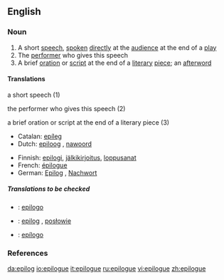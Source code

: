 ==English==

===Noun===
{{en-noun}}

# A short [[speech]], [[spoken]] [[directly]] at the [[audience]] at the end of a [[play]]
# The [[performer]] who gives this speech
# A brief [[oration]] or [[script]] at the end of a [[literary]] [[piece]]; an [[afterword]]

====Translations====
;a short speech (1)
{{top}}
{{mid}}
{{bottom}}

;the performer who gives this speech (2)
{{top}}
{{mid}}
{{bottom}}

;a brief oration or script at the end of a literary piece (3)
{{top}}
*Catalan: [[epíleg]] {{m}}
*Dutch: [[epiloog]] {{n}}, [[nawoord]] {{n}}
{{mid}}
*Finnish: [[epilogi]], [[jälkikirjoitus]], [[loppusanat]]
*French: [[épilogue]]
*German: [[Epilog]] {{m}}, [[Nachwort]] {{n}}
{{bottom}}

=====Translations to be checked=====
{{checktrans}}
*{{ttbc|Interlingua}}: [[epilogo]]
*{{ttbc|Polish}}: [[epilog]] {{m}}, [[posłowie]] {{n}}
*{{ttbc|Spanish}}: [[epílogo]] {{m}}

===References===
{{R:Century 1911}}
{{R:Webster 1913}}

[[da:epilog]]
[[io:epilogue]]
[[it:epilogue]]
[[ru:epilogue]]
[[vi:epilogue]]
[[zh:epilogue]]
